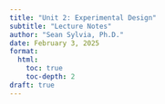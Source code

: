 ```yaml
---
title: "Unit 2: Experimental Design"
subtitle: "Lecture Notes"
author: "Sean Sylvia, Ph.D."
date: February 3, 2025
format:
  html:
    toc: true
    toc-depth: 2
draft: true
---
```


